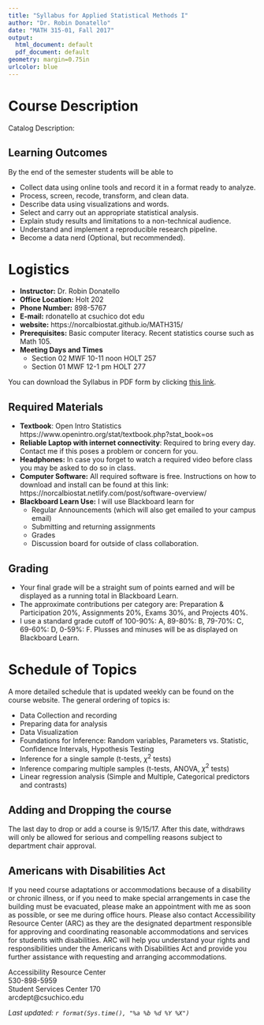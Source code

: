 ```yaml
---
title: "Syllabus for Applied Statistical Methods I"
author: "Dr. Robin Donatello"
date: "MATH 315-01, Fall 2017"
output:
  html_document: default
  pdf_document: default
geometry: margin=0.75in
urlcolor: blue
---
```


# Course Description

Catalog Description: 

## Learning Outcomes

By the end of the semester students will be able to 

* Collect data using online tools and record it in a format ready to analyze.
* Process, screen, recode, transform, and clean data.
* Describe data using visualizations and words. 
* Select and carry out an appropriate statistical analysis.
* Explain study results and limitations to a non-technical audience. 
* Understand and implement a reproducible research pipeline. 
* Become a data nerd (Optional, but recommended).


# Logistics
* **Instructor:** Dr. Robin Donatello  
* **Office Location:** Holt 202  
* **Phone Number:** 898-5767  
* **E-mail:** rdonatello at csuchico dot edu   
* **website:** https://norcalbiostat.github.io/MATH315/ 
* **Prerequisites:** Basic computer literacy. Recent statistics course such as Math 105. 
* **Meeting Days and Times** 
    - Section 02 MWF 10-11 noon HOLT 257
    - Section 01 MWF 12-1 pm HOLT 277

    
You can download the Syllabus in PDF form by clicking [this link](syllabus_f17.pdf).


## Required Materials

* **Textbook**: Open Intro Statistics https://www.openintro.org/stat/textbook.php?stat_book=os 
* **Reliable Laptop with internet connectivity**: Required to bring every day. Contact me if this poses a problem or concern for you. 
* **Headphones:** In case you forget to watch a required video before class you may be asked to do so in class. 
* **Computer Software:** All required software is free. Instructions on how to download and install can be found at this link: https://norcalbiostat.netlify.com/post/software-overview/
* **Blackboard Learn Use:** I will use Blackboard learn for
    - Regular Announcements (which will also get emailed to your campus email)
    - Submitting and returning assignments
    - Grades
    - Discussion board for outside of class collaboration. 


## Grading

* Your final grade will be a straight sum of points earned and will be displayed as a running total in Blackboard Learn. 
* The approximate contributions per category are: Preparation & Participation 20%, Assignments 20%, Exams 30%, and Projects 40%. 
* I use a standard grade cutoff of 100-90\%: A, 89-80\%: B, 79-70\%: C, 69-60\%: D, 0-59\%: F. Plusses and minuses will be as displayed on Blackboard Learn. 


# Schedule of Topics

A more detailed schedule that is updated weekly can be found on the course website. The general ordering of topics is:

* Data Collection and recording
* Preparing data for analysis
* Data Visualization
* Foundations for Inference: Random variables, Parameters vs. Statistic, Confidence Intervals, Hypothesis Testing
* Inference for a single sample (t-tests, $\chi^{2}$ tests)
* Inference comparing multiple samples (t-tests, ANOVA, $\chi^{2}$ tests)
* Linear regression analysis (Simple and Multiple, Categorical predictors and contrasts)


## Adding and Dropping the course
The last day to drop or add a course is 9/15/17. After this date, withdraws will only be allowed for serious and compelling reasons subject to department chair approval.

## Americans with Disabilities Act
If you need course adaptations or accommodations because of a disability or chronic illness,  or if you need to make special arrangements in case the building must be evacuated, please make an appointment with me as soon as possible, or see me during office hours. Please also contact Accessibility Resource Center (ARC) as they are the designated department responsible for approving and coordinating reasonable accommodations and services for students with disabilities. ARC will help you understand your rights and responsibilities under the Americans with Disabilities Act and provide you further assistance with requesting and arranging accommodations.

Accessibility Resource Center  
530-898-5959   
Student Services Center 170  
arcdept@csuchico.edu  




_Last updated: `r format(Sys.time(), "%a %b %d %Y %X")`_

